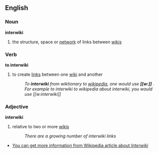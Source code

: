 {{wikipedia}}
==English==
===Noun===
'''interwiki'''
#the structure, space or [[network]] of links between [[wiki]]s
===Verb===
'''to interwiki'''
#to create [[link]]s between one [[wiki]] and another
#:''To '''interwiki''' from wiktionary to [[wikipedia]], one would use '''<nowiki>[[w:]]</nowiki>''' . For example to interwiki to  wikipedia about interwiki, you would use <nowiki>[[w:interwiki]]</nowiki>''
===Adjective===
'''interwiki'''
#relative to two or more [[wiki]]s
#:''There are a growing number of interwiki links''

*[[w:interwiki|You can get more information from Wikipedia article about ''Interwiki'']]